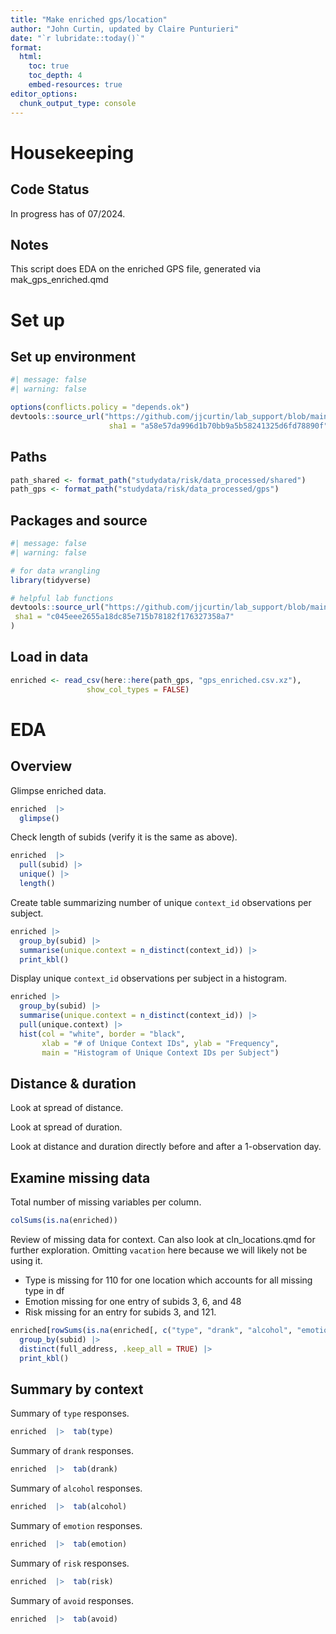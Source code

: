 ```yaml
---
title: "Make enriched gps/location"
author: "John Curtin, updated by Claire Punturieri"
date: "`r lubridate::today()`"
format: 
  html:
    toc: true
    toc_depth: 4
    embed-resources: true
editor_options: 
  chunk_output_type: console
---
```


# Housekeeping

## Code Status

In progress has of 07/2024.

## Notes   

This script does EDA on the enriched GPS file, generated via mak_gps_enriched.qmd

# Set up

## Set up environment
```r
#| message: false
#| warning: false

options(conflicts.policy = "depends.ok")
devtools::source_url("https://github.com/jjcurtin/lab_support/blob/main/format_path.R?raw=true", 
                      sha1 = "a58e57da996d1b70bb9a5b58241325d6fd78890f")
```

## Paths
```r
path_shared <- format_path("studydata/risk/data_processed/shared")
path_gps <- format_path("studydata/risk/data_processed/gps")
```

## Packages and source
```r
#| message: false
#| warning: false

# for data wrangling
library(tidyverse)

# helpful lab functions
devtools::source_url("https://github.com/jjcurtin/lab_support/blob/main/fun_eda.R?raw=true",
 sha1 = "c045eee2655a18dc85e715b78182f176327358a7"
)
```

## Load in data
```r
enriched <- read_csv(here::here(path_gps, "gps_enriched.csv.xz"), 
                 show_col_types = FALSE)
```

# EDA

## Overview

Glimpse enriched data.
```r
enriched  |>   
  glimpse()
```

Check length of subids (verify it is the same as above).
```r
enriched  |>  
  pull(subid) |>
  unique() |>  
  length()
```

Create table summarizing number of unique `context_id` observations per subject.
```r
enriched |>
  group_by(subid) |>
  summarise(unique.context = n_distinct(context_id)) |> 
  print_kbl()
```

Display unique `context_id` observations per subject in a histogram.
```r
enriched |>
  group_by(subid) |>
  summarise(unique.context = n_distinct(context_id)) |>
  pull(unique.context) |> 
  hist(col = "white", border = "black",
       xlab = "# of Unique Context IDs", ylab = "Frequency",
       main = "Histogram of Unique Context IDs per Subject")
```

## Distance & duration

Look at spread of distance.

Look at spread of duration.

Look at distance and duration directly before and after a 1-observation day.

## Examine missing data

Total number of missing variables per column.
```r
colSums(is.na(enriched))
```

Review of missing data for context. Can also look at cln_locations.qmd for further exploration. 
Omitting `vacation` here because we will likely not be using it.

- Type is missing for 110 for one location which accounts for all missing type in df
- Emotion missing for one entry of subids 3, 6, and 48
- Risk missing for an entry for subids 3, and 121.
```r
enriched[rowSums(is.na(enriched[, c("type", "drank", "alcohol", "emotion", "risk", "avoid")])) > 0, ] |>
  group_by(subid) |> 
  distinct(full_address, .keep_all = TRUE) |> 
  print_kbl()
```

## Summary by context

Summary of `type` responses.
```r
enriched  |>  tab(type)
```

Summary of `drank` responses.
```r
enriched  |>  tab(drank)
```

Summary of `alcohol` responses.
```r
enriched  |>  tab(alcohol)
```

Summary of `emotion` responses.
```r
enriched  |>  tab(emotion)
```

Summary of `risk` responses.
```r
enriched  |>  tab(risk)
```

Summary of `avoid` responses.
```r
enriched  |>  tab(avoid)
```

